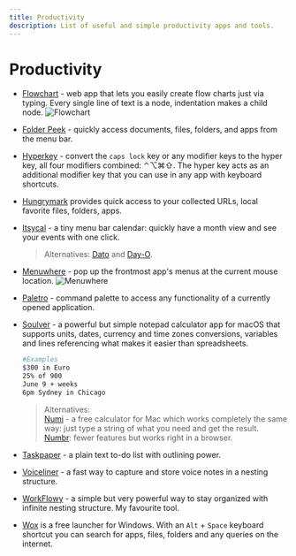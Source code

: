 ```yaml
---
title: Productivity
description: List of useful and simple productivity apps and tools.
---
```


# Productivity

- [Flowchart](https://flowchart.fun/) - web app that lets you easily create flow charts just via typing. Every single line of text is a node, indentation makes a child node. <nobr className="v-align"><i className="ri-html5-line"></i> <i className="ri-open-source-line"></i></nobr>
  ![Flowchart](/flowchart.webp)

- [Folder Peek](https://sindresorhus.com/folder-peek) - quickly access documents, files, folders, and apps from the menu bar. <nobr className="v-align"><i className="ri-apple-line"></i></nobr>

- [Hyperkey](https://hyperkey.app/) - convert the `caps lock` key or any modifier keys to the hyper key, all four modifiers combined: ⌃⌥⌘⇧. The hyper key acts as an additional modifier key that you can use in any app with keyboard shortcuts. <nobr className="v-align"><i className="ri-apple-line"></i></nobr>

- [Hungrymark](https://zhengying.github.io/hungrymark/) provides quick access to your collected URLs, local favorite files, folders, apps. <nobr className="v-align"><i className="ri-apple-line"></i> <i className="ri-money-dollar-circle-line"></i></nobr>

- [Itsycal](https://www.mowglii.com/itsycal/) - a tiny menu bar calendar: quickly have a month view and see your events with one click. <nobr className="v-align"><i className="ri-apple-line"></i></nobr>
  > Alternatives: [Dato](https://sindresorhus.com/dato) and [Day-O](https://shauninman.com/archive/2020/04/08/day_o_mac_menu_bar_clock_for_catalina).

- [Menuwhere](https://manytricks.com/menuwhere/) - pop up the frontmost app's menus at the current mouse location. <nobr className="v-align"><i className="ri-apple-line"></i> <i className="ri-money-dollar-circle-line"></i></nobr>
  ![Menuwhere](/menuwhere.webp)

- [Paletro](https://appmakes.io/paletro) - command palette to access any functionality of a currently opened application. <nobr className="v-align"><i className="ri-apple-line"></i> <i className="ri-money-dollar-circle-line"></i></nobr>

- [Soulver](https://soulver.app/) - a powerful but simple notepad calculator app for macOS that supports units, dates, currency and time zones conversions, variables and lines referencing what makes it easier than spreadsheets. <nobr className="v-align"><i className="ri-apple-line"></i> <i className="ri-money-dollar-circle-line"></i></nobr>
  ```bash 
  #Examples
  $300 in Euro  
  25% of 900  
  June 9 + weeks  
  6pm Sydney in Chicago  
  ```
  >  Alternatives:  
    [Numi](https://numi.app/) - a free calculator for Mac which works completely the same way: just type a string of what you need and get the result.  
    [Numbr](https://numbr.dev/): fewer features but works right in a browser.

- [Taskpaper](https://www.taskpaper.com/) - a plain text to-do list with outlining power. <nobr className="v-align"><i className="ri-apple-line"></i> <i className="ri-money-dollar-circle-line"></i></nobr>

- [Voiceliner](https://a9.io/voiceliner/) - a fast way to capture and store voice notes in a nesting structure. <nobr className="v-align"><i className="ri-apple-line"></i> <i className="ri-open-source-line"></i></nobr>

- [WorkFlowy](https://workflowy.com/b/) - a simple but very powerful way to stay organized with infinite nesting structure. My favourite tool.

- [Wox](http://www.wox.one/) is a free launcher for Windows. With an `Alt` + `Space` keyboard shortcut you can search for apps, files, folders and any queries on the internet. <nobr className="v-align"><i className="ri-windows-fill"></i> <i className="ri-open-source-line"></i></nobr>
